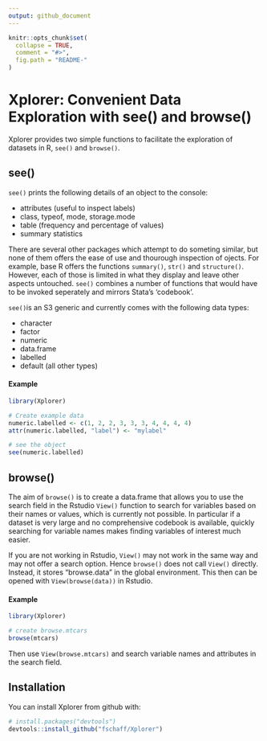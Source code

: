 ```yaml
---
output: github_document
---
```


<!-- README.md is generated from README.Rmd. Please edit that file -->

```r
knitr::opts_chunk$set(
  collapse = TRUE,
  comment = "#>",
  fig.path = "README-"
)
```

# Xplorer: Convenient Data Exploration with see() and browse()

Xplorer provides two simple functions to facilitate the exploration of datasets in R, `see()` and `browse()`.

## see()

`see()` prints the following details of an object to the console:

- attributes (useful to inspect labels)
- class, typeof, mode, storage.mode
- table (frequency and percentage of values)
- summary statistics

There are several other packages which attempt to do someting similar, but none of them offers the ease of use and thourough inspection of ojects. For example, base R offers the functions `summary()`, `str()` and `structure()`. However, each of those is limited in what they display and leave other aspects untouched. `see()` combines a number of functions that would have to be invoked seperately and mirrors Stata's 'codebook'. 

`see()`is an S3 generic and currently comes with the following data types:

* character
* factor
* numeric
* data.frame
* labelled
* default (all other types)

#### Example

```r
library(Xplorer)

# Create example data
numeric.labelled <- c(1, 2, 2, 3, 3, 3, 4, 4, 4, 4)
attr(numeric.labelled, "label") <- "mylabel"

# see the object
see(numeric.labelled)
```


## browse()

The aim of `browse()` is to create a data.frame that allows you to use the search field in the Rstudio `View()` function to search for variables based on their names or values, which is currently not possible. In particular if a dataset is very large and no comprehensive codebook is available, quickly searching for variable names makes finding variables of interest much easier. 

If you are not working in Rstudio, `View()` may not work in the same way and may not offer a search option. Hence `browse()` does not call `View()` directly. Instead, it stores "browse.data" in the global environment. This then can be opened with `View(browse(data))` in Rstudio.

#### Example

```r
library(Xplorer)

# create browse.mtcars
browse(mtcars)
```
Then use `View(browse.mtcars)` and search variable names and attributes in the search field.

## Installation

You can install Xplorer from github with:

```r
# install.packages("devtools")
devtools::install_github("fschaff/Xplorer")
```
